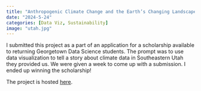 ---
title: "Anthropogenic Climate Change and the Earth’s Changing Landscape"
date: "2024-5-24"
categories: [Data Viz, Sustainability]
image: "utah.jpg"
---
I submitted this project as a part of an application for a scholarship available to returning Georgetown Data Science students. The prompt was to use data visualization to tell a story about climate data in Southeastern Utah they provided us. We were given a week to come up with a submission. I ended up winning the scholarship!

The project is hosted [here](https://mattycars.github.io/scholarship/). 
